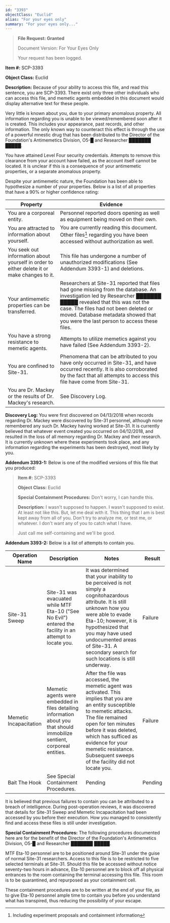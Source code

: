 ```yaml
---
id: "3393"
objectClass: "Euclid"
alias: "For your eyes only"
summary: "For your eyes only..."
---
```


<span className="font-mono text-center">

> **File Request: <span className="text-green-500">Granted</span>**
>
> Document Version: <span className="text-blue-500">For Your Eyes Only</span>
>
> Your request has been logged.

</span>

**Item #:** SCP-3393

**Object Class:** Euclid

**Description:** Because of your ability to access this file, and read this sentence, you are SCP-3393. There exist only three other individuals who can access this file, and memetic agents embedded in this document would display alternative text for these people.

Very little is known about you, due to your primary anomalous property. All information regarding you is unable to be viewed/remembered soon after it is created. This includes your appearance, past records, and other information. The only known way to counteract this effect is through the use of a powerful mnestic drug that has been distributed to the Director of the Foundation's Antimemetics Division, O5-█ and Researcher ███████ █████.

You have attained Level Four security credentials. Attempts to remove this clearance from your account have failed, as the account itself cannot be located. It is unclear if this is a consequence of your antimemetic properties, or a separate anomalous property.

Despite your antimemetic nature, the Foundation has been able to hypothesize a number of your properties. Below is a list of all properties that have a 90% or higher confidence rating:

| Property                                                                                    | Evidence                                                                                                                                                                                                                                                                                    |
| ------------------------------------------------------------------------------------------- | ------------------------------------------------------------------------------------------------------------------------------------------------------------------------------------------------------------------------------------------------------------------------------------------- |
| You are a corporeal entity.                                                                 | Personnel reported doors opening as well as equipment being moved on their own.                                                                                                                                                                                                             |
| You are attracted to information about yourself.                                            | You are currently reading this document. Other files[^1] regarding you have been accessed without authorization as well.                                                                                                                                                                    |
| You seek out information about yourself in order to either delete it or make changes to it. | This file has undergone a number of unauthorized modifications (See Addendum 3393-1) and deletions.                                                                                                                                                                                         |
| Your antimemetic properties can be transferred.                                             | Researchers at Site-31 reported that files had gone missing from the database. An investigation led by Researcher ███████ █████ revealed that this was not the case. The files had not been deleted or moved. Database metadata showed that you were the last person to access these files. |
| You have a strong resistance to memetic agents.                                             | Attempts to utilize memetics against you have failed (See Addendum 3393-2).                                                                                                                                                                                                                 |
| You are confined to Site-31.                                                                | Phenomena that can be attributed to you have only occurred in Site-31, and have occurred recently. It is also corroborated by the fact that all attempts to access this file have come from Site-31.                                                                                        |
| You are Dr. Mackey or the results of Dr. Mackey's research.                                 | See Discovery Log.                                                                                                                                                                                                                                                                          |

**Discovery Log:** You were first discovered on 04/13/2018 when records regarding Dr. Mackey were discovered by Site-31 personnel, although none remembered any such Dr. Mackey having worked at Site-31. It is currently believed that whatever event created you occurred on 04/12/2018, and resulted in the loss of all memory regarding Dr. Mackey and their research. It is currently unknown where these experiments took place, and any information regarding the experiments has been destroyed, most likely by you.

**Addendum 3393-1:** Below is one of the modified versions of this file that you produced:

> **Item #:** SCP-3393
>
> **Object Class:** Euclid
>
> **Special Containment Procedures:** Don't worry, I can handle this.
>
> **Description:** I wasn't supposed to happen. I wasn't supposed to exist. At least not like this. But, let me deal with it. This thing that I am is best kept away from all of you. Don't try to analyze me, or test me, or whatever. I don't want any of you to catch what I have.
>
> Just call me self-containing and we'll be good.

**Addendum 3393-2:** Below is a list of attempts to contain you.

| Operation Name         | Description                                                                                                                | Notes                                                                                                                                                                                                                                                                                                             | Result  |
| ---------------------- | -------------------------------------------------------------------------------------------------------------------------- | ----------------------------------------------------------------------------------------------------------------------------------------------------------------------------------------------------------------------------------------------------------------------------------------------------------------- | ------- |
| Site-31 Sweep          | Site-31 was evacuated while MTF Eta-10 ("See No Evil") entered the facility in an attempt to locate you.                   | It was determined that your inability to be perceived is not simply a cognitohazardous attribute. It is still unknown how you were able to evade Eta-10; however, it is hypothesized that you may have used undocumented areas of Site-31. A secondary search for such locations is still underway.               | Failure |
| Memetic Incapacitation | Memetic agents were embedded in files detailing information about you that should immobilize sentient, corporeal entities. | After the file was accessed, the memetic agent was activated. This implies that you are an entity susceptible to memetic attacks. The file remained open for ten minutes before it was deleted, which has sufficed as evidence for your memetic resistance. Subsequent sweeps of the facility did not locate you. | Failure |
| Bait The Hook          | See Special Containment Procedures.                                                                                        | Pending                                                                                                                                                                                                                                                                                                           | Pending |

It is believed that previous failures to contain you can be attributed to a breach of intelligence. During post-operation reviews, it was discovered that details for Site-31 Sweep and Memetic Incapacitation had been accessed by you before their execution. How you managed to consistently find and access these files is still under investigation.

**Special Containment Procedures:** The following procedures documented here are for the benefit of the Director of the Foundation's Antimemetics Division, O5-█ and Researcher ███████ █████.

MTF Eta-10 personnel are to be positioned around Site-31 under the guise of normal Site-31 researchers. Access to this file is to be restricted to five selected terminals at Site-31. Should this file be accessed without notice seventy-two hours in advance, Eta-10 personnel are to block off all physical entrances to the room containing the terminal accessing this file. This room is to be quarantined, and repurposed as your containment cell.

These containment procedures are to be written at the end of your file, as to give Eta-10 personnel ample time to contain you before you understand what has transpired, thus reducing the possibility of your escape.

[^1]: Including experiment proposals and containment information
